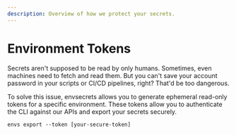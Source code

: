 ```yaml
---
description: Overview of how we protect your secrets.
---
```


# Environment Tokens

Secrets aren't supposed to be read by only humans. Sometimes, even machines need to fetch and read them. But you can't save your account password in your scripts or CI/CD pipelines, right? That'd be too dangerous.

To solve this issue, envsecrets allows you to generate ephemeral read-only tokens for a specific environment. These tokens allow you to authenticate the CLI against our APIs and export your secrets securely.

```
envs export --token [your-secure-token]
```
